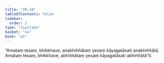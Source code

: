 ```yaml
---
title: "20.10"
tableOfContents: false
sidebar:
  order: 2
type: "tipitaka"
basket: "su"
book: "a1"
---
```



<DynamicBreadcrumb />

<Division number="609" book="a1">

<Paragraph number="478" book="a1">
“Amataṃ tesaṃ, bhikkhave, anabhiññātaṃ yesaṃ kāyagatāsati anabhiññātā. Amataṃ tesaṃ, bhikkhave, abhiññātaṃ yesaṃ kāyagatāsati abhiññātā”ti.
</Paragraph>
</Division>